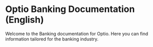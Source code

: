 # Optio Banking Documentation (English)

Welcome to the Banking documentation for Optio. Here you can find information tailored for the banking industry.
